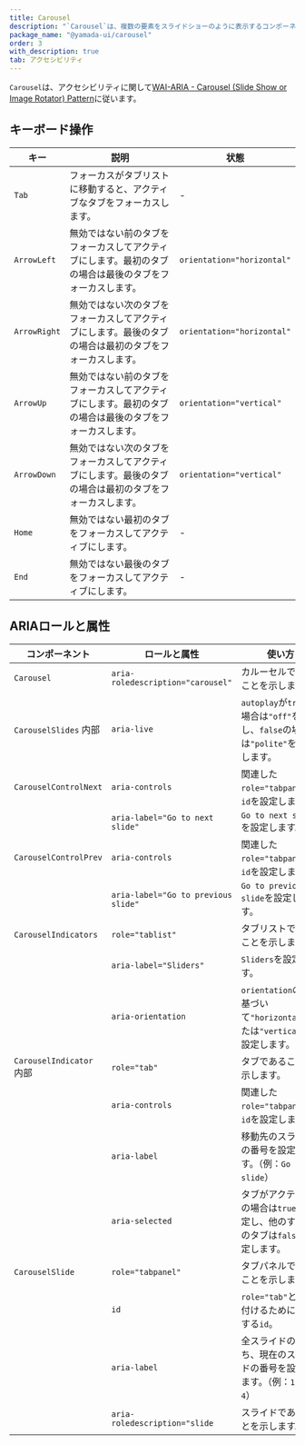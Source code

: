 ```yaml
---
title: Carousel
description: "`Carousel`は、複数の要素をスライドショーのように表示するコンポーネントです。"
package_name: "@yamada-ui/carousel"
order: 3
with_description: true
tab: アクセシビリティ
---
```


`Carousel`は、アクセシビリティに関して[WAI-ARIA - Carousel (Slide Show or Image Rotator) Pattern](https://www.w3.org/WAI/ARIA/apg/patterns/carousel/)に従います。

## キーボード操作

| キー         | 説明                                                                                                     | 状態                       |
| ------------ | -------------------------------------------------------------------------------------------------------- | -------------------------- |
| `Tab`        | フォーカスがタブリストに移動すると、アクティブなタブをフォーカスします。                                 | -                          |
| `ArrowLeft`  | 無効ではない前のタブをフォーカスしてアクティブにします。最初のタブの場合は最後のタブをフォーカスします。 | `orientation="horizontal"` |
| `ArrowRight` | 無効ではない次のタブをフォーカスしてアクティブにします。最後のタブの場合は最初のタブをフォーカスします。 | `orientation="horizontal"` |
| `ArrowUp`    | 無効ではない前のタブをフォーカスしてアクティブにします。最初のタブの場合は最後のタブをフォーカスします。 | `orientation="vertical"`   |
| `ArrowDown`  | 無効ではない次のタブをフォーカスしてアクティブにします。最後のタブの場合は最初のタブをフォーカスします。 | `orientation="vertical"`   |
| `Home`       | 無効ではない最初のタブをフォーカスしてアクティブにします。                                               | -                          |
| `End`        | 無効ではない最後のタブをフォーカスしてアクティブにします。                                               | -                          |

## ARIAロールと属性

| コンポーネント                      | ロールと属性                        | 使い方                                                                             |
| ----------------------------------- | ----------------------------------- | ---------------------------------------------------------------------------------- |
| `Carousel`                          | `aria-roledescription="carousel"`   | カルーセルであることを示します。                                                   |
| `CarouselSlides` <Tag>内部</Tag>    | `aria-live`                         | `autoplay`が`true`の場合は`"off"`を設定し、`false`の場合は`"polite"`を設定します。 |
| `CarouselControlNext`               | `aria-controls`                     | 関連した`role="tabpanel"`の`id`を設定します。                                      |
|                                     | `aria-label="Go to next slide"`     | `Go to next slide`を設定します。                                                   |
| `CarouselControlPrev`               | `aria-controls`                     | 関連した`role="tabpanel"`の`id`を設定します。                                      |
|                                     | `aria-label="Go to previous slide"` | `Go to previous slide`を設定します。                                               |
| `CarouselIndicators`                | `role="tablist"`                    | タブリストであることを示します。                                                   |
|                                     | `aria-label="Sliders"`              | `Sliders`を設定します。                                                            |
|                                     | `aria-orientation`                  | `orientation`の値に基づいて`"horizontal"`または`"vertical"`を設定します。          |
| `CarouselIndicator` <Tag>内部</Tag> | `role="tab"`                        | タブであることを示します。                                                         |
|                                     | `aria-controls`                     | 関連した`role="tabpanel"`の`id`を設定します。                                      |
|                                     | `aria-label`                        | 移動先のスライドの番号を設定します。（例：`Go to 1 slide`）                        |
|                                     | `aria-selected`                     | タブがアクティブの場合は`true`を設定し、他のすべてのタブは`false`を設定します。    |
| `CarouselSlide`                     | `role="tabpanel"`                   | タブパネルであることを示します。                                                   |
|                                     | `id`                                | `role="tab"`と関連付けるために使用する`id`。                                       |
|                                     | `aria-label`                        | 全スライドのうち、現在のスライドの番号を設定します。（例：`1 of 4`）               |
|                                     | `aria-roledescription="slide`       | スライドであることを示します。                                                     |

